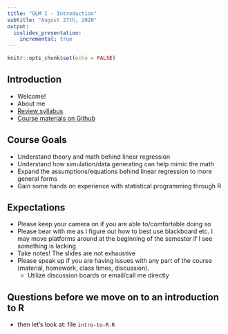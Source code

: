 ```yaml
---
title: "GLM I - Introduction"
subtitle: "August 27th, 2020"
output:
  ioslides_presentation:
    incremental: true
---
```


```r
knitr::opts_chunk$set(echo = FALSE)
```

## Introduction

- Welcome!
- About me
- [Review syllabus](https://bbhosted.cuny.edu/webapps/blackboard/content/listContentEditable.jsp?content_id=_47472169_1&course_id=_1900070_1&mode=reset)
- [Course materials on Github](https://github.com/hunter-stats/stat706-class-materials)

## Course Goals

- Understand theory and math behind linear regression
- Understand how simulation/data generating can help mimic the math
- Expand the assumptions/equations behind linear regression to more general forms
- Gain some hands on experience with statistical programming through R

## Expectations

- Please keep your camera on if you are able to/comfortable doing so
- Please bear with me as I figure out how to best use blackboard etc. I may move platforms around at the beginning of the semester if I see something is lacking
- Take notes! The slides are not exhaustive
- Please speak up if you are having issues with any part of the course (material, homework, class times, discussion).
    - Utilize discussion boards or email/call me directly

## Questions before we move on to an introduction to R

- then let's look at: file `intro-to-R.R`
